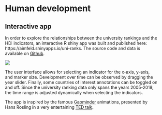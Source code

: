 # Human development

## Interactive app

In order to explore the relationships between the university rankings and the HDI indicators, an interactive R shiny app was built and published here: https://aimfeld.shinyapps.io/uni-ranks. The source code and data is available on [Github](https://github.com/aimfeld/uni-ranks).

![](img/app-ui.png)

The user interface allows for selecting an indicator for the x-axis, y-axis, and marker size. Development over time can be observed by dragging the year slider. Finally, some countries of interest annotations can be toggled on and off. Since the university ranking data only spans the years 2005-2018, the time range is adjusted dynamically when selecting the indicators.

The app is inspired by the famous [Gapminder](https://www.gapminder.org/) animations, presented by Hans Rosling in a very entertaining [TED talk](https://www.ted.com/talks/hans_rosling_the_best_stats_you_ve_ever_seen).

##
